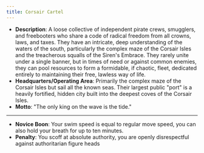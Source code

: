 ```yaml
---
title: Corsair Cartel
---
```


- **Description**: A loose collective of independent pirate crews, smugglers, and freebooters who share a code of radical freedom from all crowns, laws, and taxes. They have an intricate, deep understanding of the waters of the south, particularly the complex maze of the Corsair Isles and the treacherous squalls of the Siren's Embrace. They rarely unite under a single banner, but in times of need or against common enemies, they can pool resources to form a formidable, if chaotic, fleet, dedicated entirely to maintaining their free, lawless way of life.
- **Headquarters/Operating Area**: Primarily the complex maze of the Corsair Isles but sail all the known seas. Their largest public "port" is a heavily fortified, hidden city built into the deepest coves of the Corsair Isles.
- **Motto**: "The only king on the wave is the tide."
---
- **Novice Boon**: Your swim speed is equal to regular move speed, you can also hold your breath for up to ten minutes.
- **Penalty**: You scoff at absolute authority, you are openly disrespectful against authoritarian figure heads
